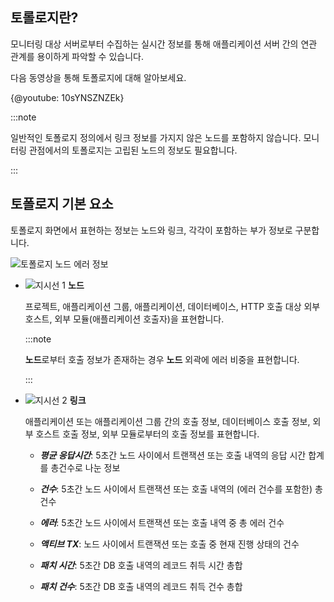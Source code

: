 ## 토롤로지란?

모니터링 대상 서버로부터 수집하는 실시간 정보를 통해 애플리케이션 서버 간의 연관 관계를 용이하게 파악할 수 있습니다.

다음 동영상을 통해 토폴로지에 대해 알아보세요.

{@youtube: 10sYNSZNZEk}

:::note

일반적인 토폴로지 정의에서 링크 정보를 가지지 않은 노드를 포함하지 않습니다. 모니터링 관점에서의 토폴로지는 고립된 노드의 정보도 필요합니다.

:::

## 토폴로지 기본 요소

토폴로지 화면에서 표현하는 정보는 노드와 링크, 각각이 포함하는 부가 정보로 구분합니다.

![토폴로지 노드 에러 정보](/img/topology-element.png)

* ![지시선 1](/img/number-01.png) **노드** 

  프로젝트, 애플리케이션 그룹, 애플리케이션, 데이터베이스, HTTP 호출 대상 외부 호스트, 외부 모듈(애플리케이션 호출자)을 표현합니다.

  :::note

  **노드**로부터 호출 정보가 존재하는 경우 **노드** 외곽에 에러 비중을 표현합니다.
  
  :::

* ![지시선 2](/img/number-02.png) **링크**
    
  애플리케이션 또는 애플리케이션 그룹 간의 호출 정보, 데이터베이스 호출 정보, 외부 호스트 호출 정보, 외부 모듈로부터의 호출 정보를 표현합니다.
    
  * ***평균 응답시간***: 5초간 노드 사이에서 트랜잭션 또는 호출 내역의 응답 시간 합계를 총건수로 나눈 정보

  * ***건수***: 5초간 노드 사이에서 트랜잭션 또는 호출 내역의 (에러 건수를 포함한) 총건수

  * ***에러***: 5초간 노드 사이에서 트랜잭션 또는 호출 내역 중 총 에러 건수
  
  * ***액티브 TX***: 노드 사이에서 트랜잭션 또는 호출 중 현재 진행 상태의 건수
  
  * ***패치 시간***: 5초간 DB 호출 내역의 레코드 취득 시간 총합
  
  * ***패치 건수***: 5초간 DB 호출 내역의 레코드 취득 건수 총합
